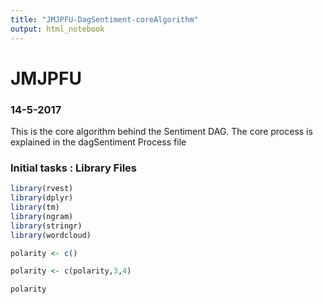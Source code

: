 ```yaml
---
title: "JMJPFU-DagSentiment-coreAlgorithm"
output: html_notebook
---
```


# JMJPFU
### 14-5-2017

This is the core algorithm behind the Sentiment DAG. The core process is explained in the dagSentiment Process file

### Initial tasks : Library Files

```r
library(rvest)
library(dplyr)
library(tm)
library(ngram)
library(stringr)
library(wordcloud)
```

```r
polarity <- c()

polarity <- c(polarity,3,4)

polarity

```

